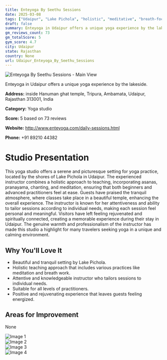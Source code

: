 ```yaml
---
title: Enteyoga By Seethu Sessions
date: 2025-03-08
tags: ["Udaipur", "Lake Pichola", "holistic", "meditative", "breath-focused", "tranquility", "personalized instruction", "Udaipur"]  
draft: false
summary: Enteyoga in Udaipur offers a unique yoga experience by the lakeside.
gm_reviews_count: 73
gm_totalScore: 5
gym_score: 4.7
city: Udaipur
state: Rajasthan
country: None
url: Udaipur_Enteyoga_By_Seethu_Sessions
---
```


<div className="aspect-[16/9] relative my-8">
  <img 
    src="https://lh5.googleusercontent.com/p/AF1QipNVJigJ5IbAr81aQMLm-t0pHNNGNjyn4CkK948A=w1920-h1080-k-no"
    alt="Enteyoga By Seethu Sessions - Main View"
    className="object-cover absolute inset-0 w-full h-full rounded-lg"
  />
</div>

Enteyoga in Udaipur offers a unique yoga experience by the lakeside.

**Address:** inside Hanuman ghat temple, Tripura, Ambamata, Udaipur, Rajasthan 313001, India

**Category:** Yoga studio

**Score:** 5 based on 73 reviews

**Website:** http://www.enteyoga.com/daily-sessions.html

**Phone:** +91 89210 44382

# Studio Presentation

This yoga studio offers a serene and picturesque setting for yoga practice, located by the shores of Lake Pichola in Udaipur. The experienced instructor combines a holistic approach to teaching, incorporating asanas, pranayama, chanting, and meditation, ensuring that both beginners and advanced practitioners feel at ease. Guests have praised the tranquil atmosphere, where classes take place in a beautiful temple, enhancing the overall experience. The instructor is known for her attentiveness and ability to tailor sessions according to individual needs, making each session feel personal and meaningful. Visitors have left feeling rejuvenated and spiritually connected, creating a memorable experience during their stay in Udaipur. The genuine warmth and professionalism of the instructor has made this studio a highlight for many travelers seeking yoga in a unique and calming environment.

## Why You'll Love It

- Beautiful and tranquil setting by Lake Pichola.
- Holistic teaching approach that includes various practices like meditation and breath work.
- Attentive and knowledgeable instructor who tailors sessions to individual needs.
- Suitable for all levels of practitioners.
- Positive and rejuvenating experience that leaves guests feeling energized.

## Areas for Improvement

None

<div className="grid grid-cols-1 xl:grid-cols-2 gap-4 my-8">
<div className="aspect-[4/3] relative"><img src="https://lh3.googleusercontent.com/p/AF1QipNM-_Uh6lOqbR3FmIVdpazpyfjih9qL0rgReFto=w1920-h1080-k-no" alt="Image 1" className="object-cover absolute inset-0 w-full h-full rounded-lg" /></div>
<div className="aspect-[4/3] relative"><img src="https://lh5.googleusercontent.com/p/AF1QipMAdCVSzE591WIlgkeub5uU6j61JHQ3279pqVZA=w1920-h1080-k-no" alt="Image 2" className="object-cover absolute inset-0 w-full h-full rounded-lg" /></div>
<div className="aspect-[4/3] relative"><img src="https://lh5.googleusercontent.com/p/AF1QipPmhc__U630oONRb01dVaa2dxvYpxiBGxwn1gT3=w1920-h1080-k-no" alt="Image 3" className="object-cover absolute inset-0 w-full h-full rounded-lg" /></div>
<div className="aspect-[4/3] relative"><img src="https://lh5.googleusercontent.com/p/AF1QipPw8_3U7WGn-7bkRVZSFh2c7QA39fpi2ENoqx5d=w1920-h1080-k-no" alt="Image 4" className="object-cover absolute inset-0 w-full h-full rounded-lg" /></div>
</div>